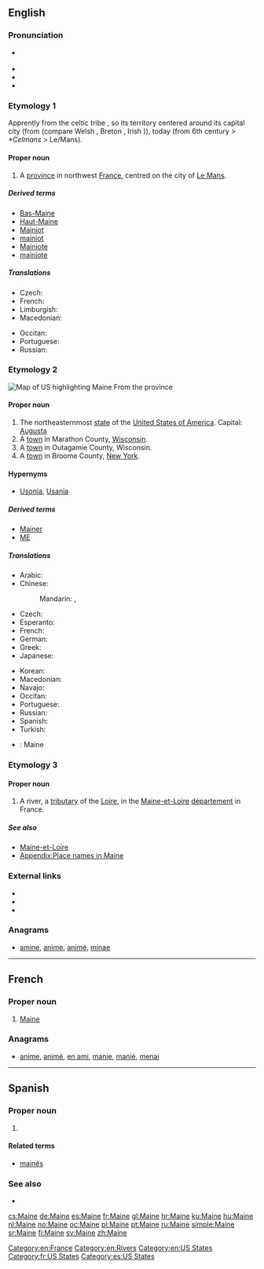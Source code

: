 {{also|maine}}
==English==
{{wikipedia|dab=Maine (disambiguation)|Maine}}

===Pronunciation===
* {{a|UK|US}} {{IPA|/meɪn/}}
* {{audio|en-us-Maine.ogg|Audio (US)}}
* {{rhymes|eɪn}}
* {{homophones|lang=en|main|mane}}

===Etymology 1===
{{wikipedia|Maine (province)}}
Apprently from the celtic tribe {{term|aulerci cenomanni|lang=fr}}, so its territory centered around its capital city  {{term|Vindinon||white place|lang=fr}} (from {{etyl|cel|en}} {{term||vindo-|white}} (compare Welsh {{term|gwyn|lang=cy}}, Breton {{term|gwen|lang=br}}, Irish {{term|finn|lang=ga}})), today {{term|le Mans|lang=fr}} (from {{term|Cenomannis|lang=fro}} 6th century > ''*Celmans'' > Le/Mans).

====Proper noun====
{{en-proper noun}}

# A [[province]] in northwest [[France]], centred on the city of [[Le Mans]].

=====Derived terms=====
* [[Bas-Maine]]
* [[Haut-Maine]]
* [[Mainiot]]
* [[mainiot]]
* [[Mainiote]]
* [[mainiote]]

=====Translations=====
{{trans-top|province in France}}
* Czech: {{t+|cs|Maine}}
* French: {{t+|fr|Maine|m}}
* Limburgish: {{t|li|Meen}}
* Macedonian: {{t|mk|Мен|m|tr=Men}}
{{trans-mid}}
* Occitan: {{t+|oc|Maine|m}}
* Portuguese: {{t+|pt|Maine|f}}
* Russian: {{t|ru|Мен|m|tr=Men}}
{{trans-bottom}}

===Etymology 2===
{{wikipedia|Maine|Maine (US state)}}
[[Image:Map of USA highlighting Maine.png|thumb|right|Map of US highlighting Maine]]
From the {{etyl|fr|en}} province

====Proper noun====
{{en-proper noun}}

# The northeasternmost [[state]] of the [[United States of America]]. Capital: [[Augusta]]
# A [[town]] in Marathon County, [[Wisconsin]].
# A [[town]] in Outagamie County, Wisconsin.
# A [[town]] in Broome County, [[New York]].

====Hypernyms====
*[[Usonia]], [[Usania]]

=====Derived terms=====
* [[Mainer]]
* [[ME]]

=====Translations=====
{{trans-top|US State}}
* Arabic: {{t|ar|مين|m|tr=miin}}
* Chinese:
*: Mandarin: {{t+|cmn|緬因州|sc=Hani}}, {{t|cmn|缅因州|tr=Miǎnyīn-zhōu|sc=Hani}}
* Czech: {{t+|cs|Maine}}
* Esperanto: {{t|eo|Majno}}
* French: {{t+|fr|Maine|m}}
* German: {{t+|de|Maine|n}} {{qualifier|[[US-Bundesstaat]]}}
* Greek: {{t+|el|Μέιν|tr=Méin}}
* Japanese: {{t|ja|メイン州|tr=Mein-shū}}
{{trans-mid}}
* Korean: {{t|ko|메인 주|tr=Mein-chu|sc=Hang}}
* Macedonian: {{t|mk|Мејн|m|tr=Mejn}}
* Navajo: {{t|nv|Méíin hahoodzo}}
* Occitan: {{t+|oc|Maine|m}}
* Portuguese: {{t+|pt|Maine|m}}
* Russian: {{t|ru|Мэн|m|tr=Men}}
* Spanish: {{t+|es|Maine}}
* Turkish: {{t|tr|Maine}}
{{trans-bottom}}

{{checktrans-top}}
{{trans-mid}}
* {{ttbc|es}}: Maine
{{trans-bottom}}

===Etymology 3===
{{wikipedia|Maine (river)}}

====Proper noun====
{{en-proper noun}}

# A river, a [[tributary]] of the [[Loire]], in the [[Maine-et-Loire]] [[département]] in France.

=====See also=====
* [[Maine-et-Loire]]
* [[Appendix:Place names in Maine]]

===External links===
* {{pedialite|Maine, Marathon County, Wisconsin}}
* {{pedialite|Maine, Outagamie County, Wisconsin}}
* {{pedialite|Maine, New York}}

===Anagrams===
* [[amine#English|amine]], [[anime#English|anime]], [[animé#English|animé]], [[minae#English|minae]]

[[Category:en:France]]
[[Category:en:Rivers]]
[[Category:en:US States]]

----

==French==

===Proper noun===
{{fr-proper noun}}

# [[Maine#English|Maine]]

===Anagrams===
* [[anime#French|anime]], [[animé#French|animé]], [[en ami#French|en ami]], [[manie#French|manie]], [[manié#French|manié]], [[menai#French|menai]]

[[Category:fr:US States]]

----

==Spanish==

===Proper noun===
{{es-proper noun}}

# {{l|en|Maine}}

====Related terms====
* [[mainés]]

===See also===
* {{pedialite|lang=es}}

[[Category:es:US States]]

[[cs:Maine]]
[[de:Maine]]
[[es:Maine]]
[[fr:Maine]]
[[gl:Maine]]
[[hr:Maine]]
[[ku:Maine]]
[[hu:Maine]]
[[nl:Maine]]
[[no:Maine]]
[[oc:Maine]]
[[pl:Maine]]
[[pt:Maine]]
[[ru:Maine]]
[[simple:Maine]]
[[sr:Maine]]
[[fi:Maine]]
[[sv:Maine]]
[[zh:Maine]]